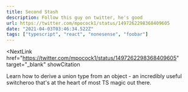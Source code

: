 ```yaml
---
title: Second Stash
description: Follow this guy on twitter, he's good
url: https://twitter.com/mpocock1/status/1497262298368409605
date: "2021-04-03T03:46:34.522Z"
tags: ["typescript", "react", "nonesense", "foobar"]
---
```


<NextLink
  href="https://twitter.com/mpocock1/status/1497262298368409605"
  target="_blank"
  showCitation
>
  Learn how to derive a union type from an object - an incredibly useful
  switcheroo that's at the heart of most TS magic out there.
</NextLink>
